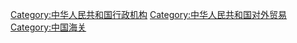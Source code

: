 {{Catmore}}

[[Category:中华人民共和国行政机构|Category:中华人民共和国行政机构]]
[[Category:中华人民共和国对外贸易|Category:中华人民共和国对外贸易]]
[[Category:中国海关|Category:中国海关]]